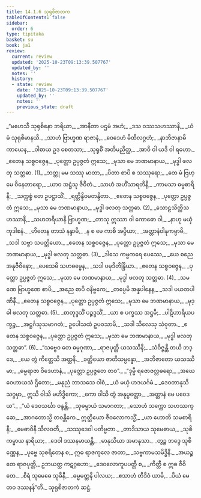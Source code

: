 ```yaml
---
title: 14.1.6 သုရုစိဇာတက
tableOfContents: false
sidebar:
  order: 6
type: tipitaka
basket: su
book: ja1
review:
  current: review
  updated: '2025-10-23T09:13:39.507767'
  updated_by: ''
  notes: ''
  history:
  - state: review
    date: '2025-10-23T09:13:39.507767'
    updated_by: ''
    notes: ''
    previous_state: draft
---
```



<ReviewStatus review={frontmatter.review} showDetails={true} />

<HypothesisAnnotation frontmatter={frontmatter} />

<DynamicBreadcrumb />

<Division number="102" book="ja1" e="ch" v="22" p="288">

<Paragraph number="2654" type="verses" book="ja1">
_“မဟေသီ သုရုစိနော ဘရိယာ,_  
_အာနီတာ ပဌမံ အဟံ;_  
_ဒသ ဝဿသဟဿာနိ,_  
_ယံ မံ သုရုစိမာနယိ._  

</Paragraph>

</Division>
<Division number="103" book="ja1" e="ch" v="22" p="288">

<Paragraph number="2655" type="verses" book="ja1">
_သာဟံ ဗြာဟ္မဏ ရာဇာနံ,_  
_ဝေဒေဟံ မိထိလဂ္ဂဟံ;_  
_နာဘိဇာနာမိ ကာယေန,_  
_ဝါစာယ ဥဒ စေတသာ;_  
_သုရုစိံ အတိမညိတ္ထ,_  
_အာဝိ ဝါ ယဒိ ဝါ ရဟော._  

</Paragraph>

</Division>
<Division number="104" book="ja1" e="ch" v="22" p="289">

<Paragraph number="2656" type="verses" book="ja1">
_ဧတေန သစ္စဝဇ္ဇေန,_  
_ပုတ္တော ဥပ္ပဇ္ဇတံ ဣသေ;_  
_မုသာ မေ ဘဏမာနာယ,_  
_မုဒ္ဓါ ဖလတု သတ္တဓာ. (1)_  

</Paragraph>

</Division>
<Division number="105" book="ja1" e="ch" v="22" p="289">

<Paragraph number="2657" type="verses" book="ja1">
_ဘတ္တု မမ သဿု မာတာ,_  
_ပိတာ စာပိ စ သဿုရော;_  
_တေ မံ ဗြဟ္မေ ဝိနေတာရော,_  
_ယာဝ အဋ္ဌံသု ဇီဝိတံ._  

</Paragraph>

</Division>
<Division number="106" book="ja1" e="ch" v="22" p="289">

<Paragraph number="2658" type="verses" book="ja1">
_သာဟံ အဟိံသာရတိနီ,_  
_ကာမသာ ဓမ္မစာရိနီ;_  
_သက္ကစ္စံ တေ ဥပဋ္ဌာသိံ,_  
_ရတ္တိန္ဒိဝမတန္ဒိတာ._  

</Paragraph>

</Division>
<Division number="107" book="ja1" e="ch" v="22" p="289">

<Paragraph number="2659" type="verses" book="ja1">
_ဧတေန သစ္စဝဇ္ဇေန,_  
_ပုတ္တော ဥပ္ပဇ္ဇတံ ဣသေ;_  
_မုသာ မေ ဘဏမာနာယ,_  
_မုဒ္ဓါ ဖလတု သတ္တဓာ. (2)_  

</Paragraph>

</Division>
<Division number="108" book="ja1" e="ch" v="22" p="289">

<Paragraph number="2660" type="verses" book="ja1">
_သောဠသိတ္ထိသဟဿာနိ,_  
_သဟဘရိယာနိ ဗြာဟ္မဏ;_  
_တာသု ဣဿာ ဝါ ကောဓော ဝါ,_  
_နာဟု မယှံ ကုဒါစနံ._  

</Paragraph>

</Division>
<Division number="109" book="ja1" e="ch" v="22" p="289">

<Paragraph number="2661" type="verses" book="ja1">
_ဟိတေန တာသံ နန္ဒာမိ,_  
_န စ မေ ကာစိ အပ္ပိယာ;_  
_အတ္တာနံဝါနုကမ္ပာမိ,_  
_သဒါ သဗ္ဗာ သပတ္တိယော._  

</Paragraph>

</Division>
<Division number="110" book="ja1" e="ch" v="22" p="289">

<Paragraph number="2662" type="verses" book="ja1">
_ဧတေန သစ္စဝဇ္ဇေန,_  
_ပုတ္တော ဥပ္ပဇ္ဇတံ ဣသေ;_  
_မုသာ မေ ဘဏမာနာယ,_  
_မုဒ္ဓါ ဖလတု သတ္တဓာ. (3)_  

</Paragraph>

</Division>
<Division number="111" book="ja1" e="ch" v="22" p="289">

<Paragraph number="2663" type="verses" book="ja1">
_ဒါသေ ကမ္မကရေ ပေဿေ,_  
_ယေ စညေ အနုဇီဝိနော;_  
_ပေသေမိ သဟဓမ္မေန,_  
_သဒါ ပမုဒိတိန္ဒြိယာ._  

</Paragraph>

</Division>
<Division number="112" book="ja1" e="ch" v="22" p="289">

<Paragraph number="2664" type="verses" book="ja1">
_ဧတေန သစ္စဝဇ္ဇေန,_  
_ပုတ္တော ဥပ္ပဇ္ဇတံ ဣသေ;_  
_မုသာ မေ ဘဏမာနာယ,_  
_မုဒ္ဓါ ဖလတု သတ္တဓာ. (4)_  

</Paragraph>

</Division>
<Division number="113" book="ja1" e="ch" v="22" p="289">

<Paragraph number="2665" type="verses" book="ja1">
_သမဏေ ဗြာဟ္မဏေ စာပိ,_  
_အညေ စာပိ ဝနိဗ္ဗကေ;_  
_တပ္ပေမိ အန္နပါနေန,_  
_သဒါ ပယတပါဏိနီ._  

</Paragraph>

</Division>
<Division number="114" book="ja1" e="ch" v="22" p="289">

<Paragraph number="2666" type="verses" book="ja1">
_ဧတေန သစ္စဝဇ္ဇေန,_  
_ပုတ္တော ဥပ္ပဇ္ဇတံ ဣသေ;_  
_မုသာ မေ ဘဏမာနာယ,_  
_မုဒ္ဓါ ဖလတု သတ္တဓာ. (5)_  

</Paragraph>

</Division>
<Division number="115" book="ja1" e="ch" v="22" p="289">

<Paragraph number="2667" type="verses" book="ja1">
_စာတုဒ္ဒသိံ ပဉ္စဒ္ဒသိံ,_  
_ယာ စ ပက္ခဿ အဋ္ဌမီ;_  
_ပါဋိဟာရိယပက္ခဉ္စ,_  
_အဋ္ဌင်္ဂသုသမာဂတံ;_  
ဥပေါသထံ ဥပဝသာမိ,_  
_သဒါ သီလေသု သံဝုတာ._  

</Paragraph>

</Division>
<Division number="116" book="ja1" e="ch" v="22" p="290">

<Paragraph number="2668" type="verses" book="ja1">
_ဧတေန သစ္စဝဇ္ဇေန,_  
_ပုတ္တော ဥပ္ပဇ္ဇတံ ဣသေ;_  
_မုသာ မေ ဘဏမာနာယ,_  
_မုဒ္ဓါ ဖလတု သတ္တဓာ”. (6)_  

</Paragraph>

</Division>
<Division number="117" book="ja1" e="ch" v="22" p="290">

<Paragraph number="2669" type="verses" book="ja1">
_“သဗ္ဗေဝ တေ ဓမ္မဂုဏာ,_  
_ရာဇပုတ္တိ ယသဿိနိ;_  
_သံဝိဇ္ဇန္တိ တယိ ဘဒ္ဒေ,_  
_ယေ တွံ ကိတ္တေသိ အတ္တနိ._  

</Paragraph>

</Division>
<Division number="118" book="ja1" e="ch" v="22" p="290">

<Paragraph number="2670" type="verses" book="ja1">
_ခတ္တိယော ဇာတိသမ္ပန္နော,_  
_အဘိဇာတော ယသဿိမာ;_  
_ဓမ္မရာဇာ ဝိဒေဟာနံ,_  
_ပုတ္တော ဥပ္ပဇ္ဇတေ တဝ”._  

</Paragraph>

</Division>
<Division number="119" book="ja1" e="ch" v="22" p="290">

<Paragraph number="2671" type="verses" book="ja1">
_“ဒုမ္မီ ရဇောဇလ္လဓရော,_  
_အဃေ ဝေဟာယသံ ဌိတော;_  
_မနုညံ ဘာသသေ ဝါစံ,_  
_ယံ မယှံ ဟဒယင်္ဂမံ._  

</Paragraph>

</Division>
<Division number="120" book="ja1" e="ch" v="22" p="290">

<Paragraph number="2672" type="verses" book="ja1">
_ဒေဝတာနုသိ သဂ္ဂမှာ,_  
ဣသိ ဝါသိ မဟိဒ္ဓိကော;_  
_ကော ဝါသိ တွံ အနုပ္ပတ္တော,_  
_အတ္တာနံ မေ ပဝေဒယ”._  

</Paragraph>

</Division>
<Division number="121" book="ja1" e="ch" v="22" p="290">

<Paragraph number="2673" type="verses" book="ja1">
_“ယံ ဒေဝသင်္ဃာ ဝန္ဒန္တိ,_  
_သုဓမ္မာယံ သမာဂတာ;_  
_သောဟံ သက္ကော သဟဿက္ခော,_  
_အာဂတောသ္မိ တဝန္တိကေ._  

</Paragraph>

</Division>
<Division number="122" book="ja1" e="ch" v="22" p="290">

<Paragraph number="2674" type="verses" book="ja1">
ဣတ္ထိယော ဇီဝလောကသ္မိံ,_  
_ယာ ဟောတိ သမစာရိနီ;_  
_မေဓာဝိနီ သီလဝတီ,_  
_သဿုဒေဝါ ပတိဗ္ဗတာ._  

</Paragraph>

</Division>
<Division number="123" book="ja1" e="ch" v="22" p="290">

<Paragraph number="2675" type="verses" book="ja1">
_တာဒိသာယ သုမေဓာယ,_  
_သုစိကမ္မာယ နာရိယာ;_  
_ဒေဝါ ဒဿနမာယန္တိ,_  
_မာနုသိယာ အမာနုသာ._  

</Paragraph>

</Division>
<Division number="124" book="ja1" e="ch" v="22" p="290">

<Paragraph number="2676" type="verses" book="ja1">
_တွဉ္စ ဘဒ္ဒေ သုစိဏ္ဏေန,_  
_ပုဗ္ဗေ သုစရိတေန စ;_  
ဣဓ ရာဇကုလေ ဇာတာ,_  
_သဗ္ဗကာမသမိဒ္ဓိနီ._  

</Paragraph>

</Division>
<Division number="125" book="ja1" e="ch" v="22" p="290">

<Paragraph number="2677" type="verses" book="ja1">
_အယဉ္စ တေ ရာဇပုတ္တိ,_  
ဥဘယတ္ထ ကဋဂ္ဂဟော;_  
_ဒေဝလောကူပပတ္တီ စ,_  
_ကိတ္တီ စ ဣဓ ဇီဝိတေ._  

</Paragraph>

</Division>
<Division number="126" book="ja1" e="ch" v="22" p="290">

<Paragraph number="2678" type="verses" book="ja1">
_စိရံ သုမေဓေ သုခိနီ,_  
_ဓမ္မမတ္တနိ ပါလယ;_  
_ဧသာဟံ တိဒိဝံ ယာမိ,_  
_ပိယံ မေ တဝ ဒဿနန်”တိ._  


</Paragraph>
</Division>

<Paragraph number="2679" type="center" book="ja1">
သုရုစိဇာတကံ ဆဋ္ဌံ.
</Paragraph>